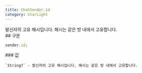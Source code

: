 ```yaml
---
title: ChatSender.id
category: StarLight
---
```


<Section>
  발신자의 고유 해시입니다. 해시는 같은 방 내에서 고유합니다.
</Section>
<Section>
  ## 구문

  ~~~js
  sender.id;
  ~~~

  <Section>
    ### 값

    `String?` - 발신자의 고유 해시입니다. 해시는 같은 방 내에서 고유합니다.
  </Section>
</Section>
